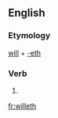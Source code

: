 ==English==

===Etymology===
[[will]] + [[-eth]]

===Verb===
{{infl|en|verb form}}

# {{archaic third-person singular of|will}}

[[fr:willeth]]